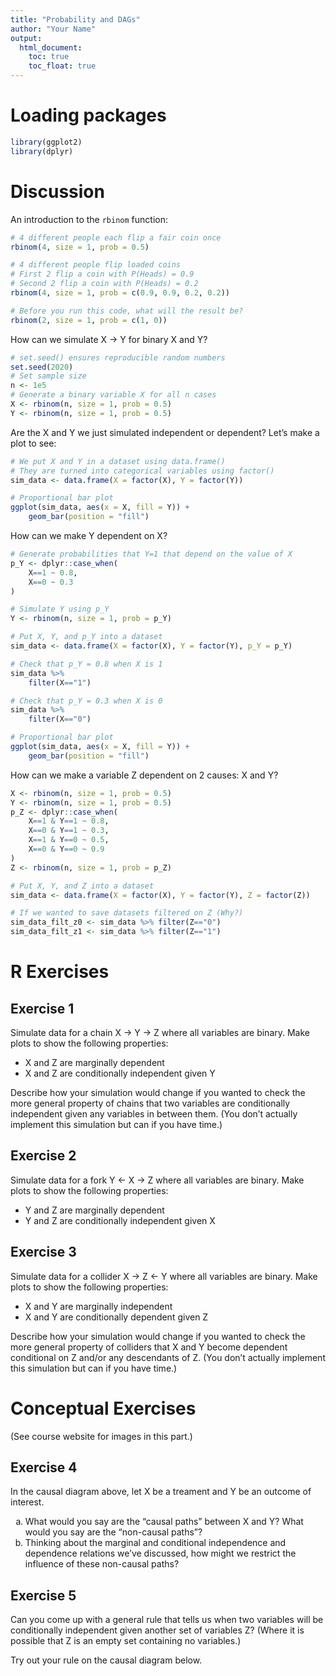 ```yaml
---
title: "Probability and DAGs"
author: "Your Name"
output: 
  html_document:
    toc: true
    toc_float: true
---
```


# Loading packages

```r
library(ggplot2)
library(dplyr)
```

# Discussion

An introduction to the `rbinom` function:

```r
# 4 different people each flip a fair coin once
rbinom(4, size = 1, prob = 0.5)

# 4 different people flip loaded coins
# First 2 flip a coin with P(Heads) = 0.9
# Second 2 flip a coin with P(Heads) = 0.2
rbinom(4, size = 1, prob = c(0.9, 0.9, 0.2, 0.2))
```

```r
# Before you run this code, what will the result be?
rbinom(2, size = 1, prob = c(1, 0))
```

How can we simulate X -> Y for binary X and Y?

```r
# set.seed() ensures reproducible random numbers
set.seed(2020)
# Set sample size
n <- 1e5
# Generate a binary variable X for all n cases
X <- rbinom(n, size = 1, prob = 0.5)
Y <- rbinom(n, size = 1, prob = 0.5)
```

Are the X and Y we just simulated independent or dependent? Let's make a plot to see:

```r
# We put X and Y in a dataset using data.frame()
# They are turned into categorical variables using factor()
sim_data <- data.frame(X = factor(X), Y = factor(Y))

# Proportional bar plot
ggplot(sim_data, aes(x = X, fill = Y)) +
    geom_bar(position = "fill")
```

How can we make Y dependent on X?

```r
# Generate probabilities that Y=1 that depend on the value of X
p_Y <- dplyr::case_when(
    X==1 ~ 0.8,
    X==0 ~ 0.3
)

# Simulate Y using p_Y
Y <- rbinom(n, size = 1, prob = p_Y)

# Put X, Y, and p_Y into a dataset
sim_data <- data.frame(X = factor(X), Y = factor(Y), p_Y = p_Y)

# Check that p_Y = 0.8 when X is 1
sim_data %>%
    filter(X=="1")

# Check that p_Y = 0.3 when X is 0
sim_data %>%
    filter(X=="0")

# Proportional bar plot
ggplot(sim_data, aes(x = X, fill = Y)) +
    geom_bar(position = "fill")
```

How can we make a variable Z dependent on 2 causes: X and Y?

```r
X <- rbinom(n, size = 1, prob = 0.5)
Y <- rbinom(n, size = 1, prob = 0.5)
p_Z <- dplyr::case_when(
    X==1 & Y==1 ~ 0.8,
    X==0 & Y==1 ~ 0.3,
    X==1 & Y==0 ~ 0.5,
    X==0 & Y==0 ~ 0.9
)
Z <- rbinom(n, size = 1, prob = p_Z)

# Put X, Y, and Z into a dataset
sim_data <- data.frame(X = factor(X), Y = factor(Y), Z = factor(Z))

# If we wanted to save datasets filtered on Z (Why?)
sim_data_filt_z0 <- sim_data %>% filter(Z=="0")
sim_data_filt_z1 <- sim_data %>% filter(Z=="1")
```





# R Exercises

## Exercise 1

Simulate data for a chain X -> Y -> Z where all variables are binary. Make plots to show the following properties:

- X and Z are marginally dependent
- X and Z are conditionally independent given Y

Describe how your simulation would change if you wanted to check the more general property of chains that two variables are conditionally independent given any variables in between them. (You don't actually implement this simulation but can if you have time.)



## Exercise 2

Simulate data for a fork Y <- X -> Z where all variables are binary. Make plots to show the following properties:

- Y and Z are marginally dependent
- Y and Z are conditionally independent given X



## Exercise 3

Simulate data for a collider X -> Z <- Y where all variables are binary. Make plots to show the following properties:

- X and Y are marginally independent
- X and Y are conditionally dependent given Z

Describe how your simulation would change if you wanted to check the more general property of colliders that X and Y become dependent conditional on Z and/or any descendants of Z. (You don't actually implement this simulation but can if you have time.)



# Conceptual Exercises

(See course website for images in this part.)

## Exercise 4

In the causal diagram above, let X be a treament and Y be an outcome of interest.

a. What would you say are the "causal paths" between X and Y? What would you say are the "non-causal paths"?
b. Thinking about the marginal and conditional independence and dependence relations we've discussed, how might we restrict the influence of these non-causal paths?



## Exercise 5

Can you come up with a general rule that tells us when two variables will be conditionally independent given another set of variables Z? (Where it is possible that Z is an empty set containing no variables.)

Try out your rule on the causal diagram below.

